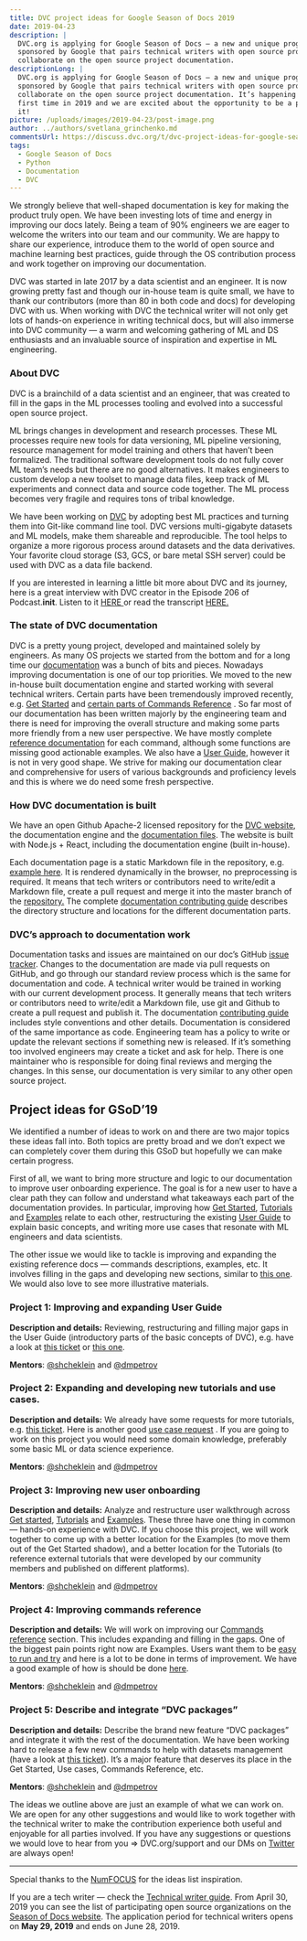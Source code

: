 ```yaml
---
title: DVC project ideas for Google Season of Docs 2019
date: 2019-04-23
description: |
  DVC.org is applying for Google Season of Docs — a new and unique program
  sponsored by Google that pairs technical writers with open source projects to
  collaborate on the open source project documentation.
descriptionLong: |
  DVC.org is applying for Google Season of Docs — a new and unique program
  sponsored by Google that pairs technical writers with open source projects to
  collaborate on the open source project documentation. It’s happening for the
  first time in 2019 and we are excited about the opportunity to be a part of
  it!
picture: /uploads/images/2019-04-23/post-image.png
author: ../authors/svetlana_grinchenko.md
commentsUrl: https://discuss.dvc.org/t/dvc-project-ideas-for-google-season-of-docs-2019/291
tags:
  - Google Season of Docs
  - Python
  - Documentation
  - DVC
---
```


We strongly believe that well-shaped documentation is key for making the product
truly open. We have been investing lots of time and energy in improving our docs
lately. Being a team of 90% engineers we are eager to welcome the writers into
our team and our community. We are happy to share our experience, introduce them
to the world of open source and machine learning best practices, guide through
the OS contribution process and work together on improving our documentation.

DVC was started in late 2017 by a data scientist and an engineer. It is now
growing pretty fast and though our in-house team is quite small, we have to
thank our contributors (more than 80 in both code and docs) for developing DVC
with us. When working with DVC the technical writer will not only get lots of
hands-on experience in writing technical docs, but will also immerse into DVC
community — a warm and welcoming gathering of ML and DS enthusiasts and an
invaluable source of inspiration and expertise in ML engineering.

### About DVC

DVC is a brainchild of a data scientist and an engineer, that was created to
fill in the gaps in the ML processes tooling and evolved into a successful open
source project.

ML brings changes in development and research processes. These ML processes
require new tools for data versioning, ML pipeline versioning, resource
management for model training and others that haven’t been formalized. The
traditional software development tools do not fully cover ML team’s needs but
there are no good alternatives. It makes engineers to custom develop a new
toolset to manage data files, keep track of ML experiments and connect data and
source code together. The ML process becomes very fragile and requires tons of
tribal knowledge.

We have been working on [DVC](http://DVC.org) by adopting best ML practices and
turning them into Git-like command line tool. DVC versions multi-gigabyte
datasets and ML models, make them shareable and reproducible. The tool helps to
organize a more rigorous process around datasets and the data derivatives. Your
favorite cloud storage (S3, GCS, or bare metal SSH server) could be used with
DVC as a data file backend.

If you are interested in learning a little bit more about DVC and its journey,
here is a great interview with DVC creator in the Episode 206 of
Podcast.**init**. Listen to it
[HERE ](https://www.pythonpodcast.com/data-version-control-episode-206/)or read
the transcript
[HERE.](https://towardsdatascience.com/data-version-control-with-dvc-what-do-the-authors-have-to-say-3c3b10f27ee)

### The state of DVC documentation

DVC is a pretty young project, developed and maintained solely by engineers. As
many OS projects we started from the bottom and for a long time our
[documentation](https://dvc.org/doc) was a bunch of bits and pieces. Nowadays
improving documentation is one of our top priorities. We moved to the new
in-house built documentation engine and started working with several technical
writers. Certain parts have been tremendously improved recently, e.g.
[Get Started](https://dvc.org/doc/get-started) and
[certain parts of Commands Reference](https://dvc.org/doc/commands-reference/fetch)
. So far most of our documentation has been written majorly by the engineering
team and there is need for improving the overall structure and making some parts
more friendly from a new user perspective. We have mostly complete
[reference documentation](https://dvc.org/doc/commands-reference) for each
command, although some functions are missing good actionable examples. We also
have a [User Guide](https://dvc.org/doc/user-guide/dvc-files-and-directories),
however it is not in very good shape. We strive for making our documentation
clear and comprehensive for users of various backgrounds and proficiency levels
and this is where we do need some fresh perspective.

### How DVC documentation is built

We have an open Github Apache-2 licensed repository for the
[DVC website](https://github.com/iterative/dvc.org), the documentation engine
and the [documentation files](https://github.com/iterative/dvc.org). The website
is built with Node.js + React, including the documentation engine (built
in-house).

Each documentation page is a static Markdown file in the repository, e.g.
[example here](https://github.com/iterative/dvc.org/blob/master/static/docs/get-started/example-versioning.md.).
It is rendered dynamically in the browser, no preprocessing is required. It
means that tech writers or contributors need to write/edit a Markdown file,
create a pull request and merge it into the master branch of the
[repository.](https://github.com/iterative/dvc.org) The complete
[documentation contributing guide](https://github.com/iterative/dvc.org/blob/master/README.md#contributing)
describes the directory structure and locations for the different documentation
parts.

### DVC’s approach to documentation work

Documentation tasks and issues are maintained on our doc’s GitHub
[issue tracker](https://github.com/iterative/dvc.org/issues). Changes to the
documentation are made via pull requests on GitHub, and go through our standard
review process which is the same for documentation and code. A technical writer
would be trained in working with our current development process. It generally
means that tech writers or contributors need to write/edit a Markdown file, use
git and Github to create a pull request and publish it. The documentation
[contributing guide](https://github.com/iterative/dvc.org/blob/master/README.md#contributing)
includes style conventions and other details. Documentation is considered of the
same importance as code. Engineering team has a policy to write or update the
relevant sections if something new is released. If it’s something too involved
engineers may create a ticket and ask for help. There is one maintainer who is
responsible for doing final reviews and merging the changes. In this sense, our
documentation is very similar to any other open source project.

## Project ideas for GSoD’19

We identified a number of ideas to work on and there are two major topics these
ideas fall into. Both topics are pretty broad and we don’t expect we can
completely cover them during this GSoD but hopefully we can make certain
progress.

First of all, we want to bring more structure and logic to our documentation to
improve user onboarding experience. The goal is for a new user to have a clear
path they can follow and understand what takeaways each part of the
documentation provides. In particular, improving how
[Get Started](https://dvc.org/doc/get-started),
[Tutorials](https://dvc.org/doc/tutorial) and
[Examples](https://dvc.org/doc/get-started/example-versioning) relate to each
other, restructuring the existing [User Guide](https://dvc.org/doc/user-guide)
to explain basic concepts, and writing more use cases that resonate with ML
engineers and data scientists.

The other issue we would like to tackle is improving and expanding the existing
reference docs — commands descriptions, examples, etc. It involves filling in
the gaps and developing new sections, similar to
[this one](https://dvc.org/doc/commands-reference/fetch). We would also love to
see more illustrative materials.

### Project 1: Improving and expanding User Guide

**Description and details:** Reviewing, restructuring and filling major gaps in
the User Guide (introductory parts of the basic concepts of DVC), e.g. have a
look at [this ticket](https://github.com/iterative/dvc.org/issues/144) or
[this one](https://github.com/iterative/dvc.org/issues/53).

**Mentors**: [@shcheklein](https://github.com/shcheklein) and
[@dmpetrov](https://github.com/dmpetrov)

### Project 2: Expanding and developing new tutorials and use cases.

**Description and details:** We already have some requests for more tutorials,
e.g. [this ticket](https://github.com/iterative/dvc.org/issues/96). Here is
another good [use case request](https://github.com/iterative/dvc.org/issues/194)
. If you are going to work on this project you would need some domain knowledge,
preferably some basic ML or data science experience.

**Mentors**: [@shcheklein](https://github.com/shcheklein) and
[@dmpetrov](https://github.com/dmpetrov)

### Project 3: Improving new user onboarding

**Description and details:** Analyze and restructure user walkthrough across
[Get started](https://dvc.org/doc/get-started),
[Tutorials](https://dvc.org/doc/tutorial) and
[Examples](https://dvc.org/doc/get-started/example-versioning). These three have
one thing in common — hands-on experience with DVC. If you choose this project,
we will work together to come up with a better location for the Examples (to
move them out of the Get Started shadow), and a better location for the
Tutorials (to reference external tutorials that were developed by our community
members and published on different platforms).

**Mentors**: [@shcheklein](https://github.com/shcheklein) and
[@dmpetrov](https://github.com/dmpetrov)

### Project 4: Improving commands reference

**Description and details:** We will work on improving our
[Commands reference](https://dvc.org/doc/commands-reference) section. This
includes expanding and filling in the gaps. One of the biggest pain points right
now are Examples. Users want them to be
[easy to run and try](https://github.com/iterative/dvc.org/issues/198) and here
is a lot to be done in terms of improvement. We have a good example of how is
should be done [here](https://dvc.org/doc/commands-reference/fetch).

**Mentors**: [@shcheklein](https://github.com/shcheklein) and
[@dmpetrov](https://github.com/dmpetrov)

### Project 5: Describe and integrate “DVC packages”

**Description and details:** Describe the brand new feature “DVC packages” and
integrate it with the rest of the documentation. We have been working hard to
release a few new commands to help with datasets management (have a look at
[this ticket](https://github.com/iterative/dvc/issues/1487)). It’s a major
feature that deserves its place in the Get Started, Use cases, Commands
Reference, etc.

**Mentors**: [@shcheklein](https://github.com/shcheklein) and
[@dmpetrov](https://github.com/dmpetrov)

The ideas we outline above are just an example of what we can work on. We are
open for any other suggestions and would like to work together with the
technical writer to make the contribution experience both useful and enjoyable
for all parties involved. If you have any suggestions or questions we would love
to hear from you => DVC.org/support and our DMs on
[Twitter](https://twitter.com/DVCorg) are always open!

<hr />

Special thanks to the [NumFOCUS](https://numfocus.org/) for the ideas list
inspiration.

If you are a tech writer — check the
[Technical writer guide](https://developers.google.com/season-of-docs/docs/tech-writer-guide).
From April 30, 2019 you can see the list of participating open source
organizations on the [Season of Docs website](https://g.co/seasonofdocs). The
application period for technical writers opens on **May 29, 2019** and ends on
June 28, 2019.
